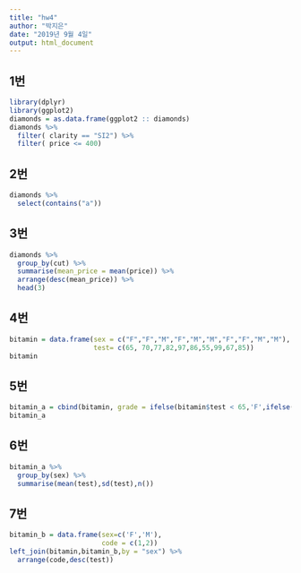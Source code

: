 ---
title: "hw4"
author: "박지은"
date: "2019년 9월 4일"
output: html_document
---
## 1번
```{r}
library(dplyr)
library(ggplot2)
diamonds = as.data.frame(ggplot2 :: diamonds)
diamonds %>% 
  filter( clarity == "SI2") %>% 
  filter( price <= 400) 
```

## 2번
```{r}
diamonds %>% 
  select(contains("a"))
```

## 3번 
```{r}
diamonds %>% 
  group_by(cut) %>% 
  summarise(mean_price = mean(price)) %>% 
  arrange(desc(mean_price)) %>% 
  head(3)
```

## 4번 
```{r}
bitamin = data.frame(sex = c("F","F","M","F","M","M","F","F","M","M"), 
                     test= c(65, 70,77,82,97,86,55,99,67,85))
bitamin
```

## 5번
```{r}
bitamin_a = cbind(bitamin, grade = ifelse(bitamin$test < 65,'F',ifelse(bitamin$test >= 65 & bitamin$test <75, 'C', ifelse(75<=bitamin$test & bitamin$test < 85, 'B', ifelse(85<= bitamin$test,'A','other')))))
bitamin_a
```

## 6번
```{r}
bitamin_a %>% 
  group_by(sex) %>% 
  summarise(mean(test),sd(test),n())
```

## 7번
```{r}
bitamin_b = data.frame(sex=c('F','M'),
                       code = c(1,2))
left_join(bitamin,bitamin_b,by = "sex") %>% 
  arrange(code,desc(test))
```
